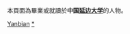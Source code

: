 {{Catnav|頁面分類|人物|校友|大學校友|中國大學校友|中華人民共和國大學校友}}

本頁面為畢業或就讀於'''中国[[延边大学|延边大学]]'''的人物。

[[Category:吉林高校校友|Yanbian]]
[[Category:延边大学|*]]